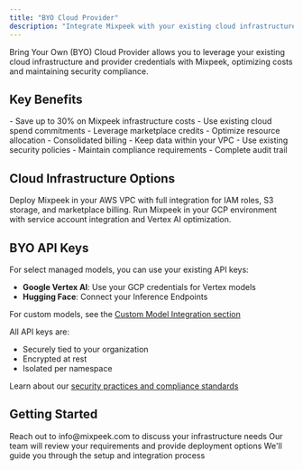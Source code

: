 ```yaml
---
title: "BYO Cloud Provider"
description: "Integrate Mixpeek with your existing cloud infrastructure and provider credentials"
---
```


<Note>
  Bring Your Own (BYO) Cloud Provider allows you to leverage your existing cloud infrastructure and provider credentials with Mixpeek, optimizing costs and maintaining security compliance.
</Note>

## Key Benefits

<CardGroup cols={2}>
  <Card title="Cost Optimization" icon="money-bill-trend-up">
    - Save up to 30% on Mixpeek infrastructure costs
    - Use existing cloud spend commitments
    - Leverage marketplace credits
    - Optimize resource allocation
    - Consolidated billing
  </Card>
  
  <Card title="Security & Compliance" icon="shield-check">
    - Keep data within your VPC
    - Use existing security policies
    - Maintain compliance requirements
    - Complete audit trail
  </Card>
</CardGroup>

## Cloud Infrastructure Options

<AccordionGroup>
  <Accordion title="Amazon Web Services (AWS)">
    Deploy Mixpeek in your AWS VPC with full integration for IAM roles, S3 storage, and marketplace billing.
  </Accordion>

  <Accordion title="Google Cloud Platform (GCP)">
    Run Mixpeek in your GCP environment with service account integration and Vertex AI optimization.
  </Accordion>
</AccordionGroup>

## BYO API Keys

For select managed models, you can use your existing API keys:

- **Google Vertex AI**: Use your GCP credentials for Vertex models
- **Hugging Face**: Connect your Inference Endpoints


<Note>For custom models, see the <a href="/overview/models/available-models#3-custom-model-integration">Custom Model Integration section</a></Note>

All API keys are:
- Securely tied to your organization
- Encrypted at rest
- Isolated per namespace

Learn about our <a href="https://mixpeek.com/security">security practices and compliance standards</a>


## Getting Started

<Steps>
  <Step title="Contact Us">
    Reach out to info@mixpeek.com to discuss your infrastructure needs
  </Step>
  <Step title="Architecture Review">
    Our team will review your requirements and provide deployment options
  </Step>
  <Step title="Implementation">
    We'll guide you through the setup and integration process
  </Step>
</Steps>
